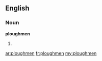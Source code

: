 ==English==

===Noun===
'''ploughmen'''

# {{plural of|[[ploughman]]}}

[[ar:ploughmen]]
[[fr:ploughmen]]
[[my:ploughmen]]